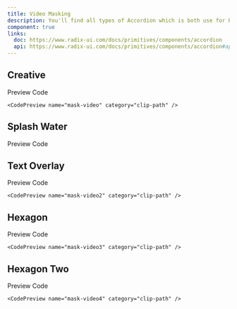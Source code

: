 ```yaml
---
title: Video Masking
description: You'll find all types of Accordion which is both use for HTML, REACTJS and NEXTJS
component: true
links:
  doc: https://www.radix-ui.com/docs/primitives/components/accordion
  api: https://www.radix-ui.com/docs/primitives/components/accordion#api-reference
---
```


## Creative

<Tabs defaultValue="preview" className="w-full relative">
  <TabsList >
    <TabsTrigger value="preview">Preview</TabsTrigger>
    <TabsTrigger value="codesnippet">Code</TabsTrigger>
  </TabsList>
  <TabsContent
    value="preview"
  >
    <ComponentPreview basicPadding={true}  name="mask-video" category="clip-path"/>

  </TabsContent>
  <TabsContent value="codesnippet">
  <CodeWrapper noExpand={true}>

    <CodePreview name="mask-video" category="clip-path" />

  </CodeWrapper>
  </TabsContent>
</Tabs>

## Splash Water

<Tabs defaultValue="preview" className="w-full relative">
  <TabsList >
    <TabsTrigger value="preview">Preview</TabsTrigger>
    <TabsTrigger value="codesnippet">Code</TabsTrigger>
  </TabsList>
  <TabsContent
    value="preview"
  >
    <ComponentPreview basicPadding={true}  name="mask-video1" category="clip-path"/>

  </TabsContent>
  <TabsContent value="codesnippet">
  <CodeWrapper noExpand={true}>
    <CodePreview name="mask-video1" category="clip-path" />
  </CodeWrapper>

  </TabsContent>
</Tabs>

## Text Overlay

<Tabs defaultValue="preview" className="w-full relative">
  <TabsList >
    <TabsTrigger value="preview">Preview</TabsTrigger>
    <TabsTrigger value="codesnippet">Code</TabsTrigger>
  </TabsList>
  <TabsContent
    value="preview"
  >
    <ComponentPreview basicPadding={true}  name="mask-video2" category="clip-path"/>

  </TabsContent>
  <TabsContent value="codesnippet">
  <CodeWrapper noExpand={true}>

    <CodePreview name="mask-video2" category="clip-path" />

  </CodeWrapper>

  </TabsContent>
</Tabs>

## Hexagon

<Tabs defaultValue="preview" className="w-full relative">
  <TabsList >
    <TabsTrigger value="preview">Preview</TabsTrigger>
    <TabsTrigger value="codesnippet">Code</TabsTrigger>
  </TabsList>
  <TabsContent
    value="preview"
  >
    <ComponentPreview basicPadding={true}  name="mask-video3" category="clip-path"/>

  </TabsContent>
  <TabsContent value="codesnippet">
  <CodeWrapper noExpand={true}>

    <CodePreview name="mask-video3" category="clip-path" />

  </CodeWrapper>

  </TabsContent>
</Tabs>

## Hexagon Two

<Tabs defaultValue="preview" className="w-full relative">
  <TabsList >
    <TabsTrigger value="preview">Preview</TabsTrigger>
    <TabsTrigger value="codesnippet">Code</TabsTrigger>
  </TabsList>
  <TabsContent
    value="preview"
  >
    <ComponentPreview basicPadding={true}  name="mask-video4" category="clip-path"/>

  </TabsContent>
  <TabsContent value="codesnippet">
  <CodeWrapper noExpand={true}>

    <CodePreview name="mask-video4" category="clip-path" />

  </CodeWrapper>

  </TabsContent>
</Tabs>
